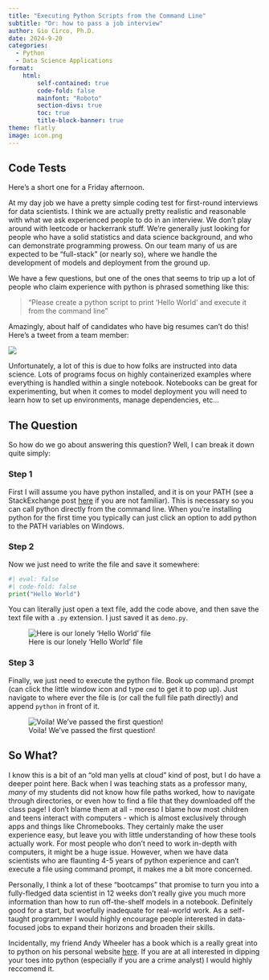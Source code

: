 ```yaml
---
title: "Executing Python Scripts from the Command Line"
subtitle: "Or: how to pass a job interview"
author: Gio Circo, Ph.D.
date: 2024-9-20
categories:
  - Python
  - Data Science Applications
format: 
    html:
        self-contained: true
        code-fold: false
        mainfont: "Roboto"
        section-divs: true
        toc: true
        title-block-banner: true
theme: flatly
image: icon.png
---
```


## Code Tests

Here's a short one for a Friday afternoon.

At my day job we have a pretty simple coding test for first-round interviews for data scientists. I think we are actually pretty realistic and reasonable with what we ask experienced people to do in an interview. We don't play around with leetcode or hackerrank stuff. We're generally just looking for people who have a solid statistics and data science background, and who can demonstrate programming prowess. On our team many of us are expected to be "full-stack" (or nearly so), where we handle the development of models and deployment from the ground up. 

We have a few questions, but one of the ones that seems to trip up a lot of people who claim experience with python is phrased something like this:

> "Please create a python script to print 'Hello World' and execute it from the command line"

Amazingly, about half of candidates who have big resumes can't do this! Here's a tweet from a team member:

![](tweet.png)

Unfortunately, a lot of this is due to how folks are instructed into data science. Lots of programs focus on highly containerized examples where everything is handled within a single notebook. Notebooks can be great for experimenting, but when it comes to model deployment you will need to learn how to set up environments, manage dependencies, etc...

## The Question

So how do we go about answering this question? Well, I can break it down quite simply:

### Step 1
First I will assume you have python installed, and it is on your PATH (see a StackExchange post [here](https://stackoverflow.com/questions/6318156/adding-python-to-path-on-windows) if you are not familiar). This is necessary so you can call python directly from the command line. When you're installing python for the first time you typically can just click an option to add python to the PATH variables on Windows.

### Step 2

Now we just need to write the file and save it somewhere:

```python
#| eval: false
#| code-fold: false
print("Hello World")
```

You can literally just open a text file, add the code above, and then save the text file with a `.py` extension. I just saved it as `demo.py`.

![Here is our lonely 'Hello World' file](file.png)

### Step 3

Finally, we just need to execute the python file. Book up command prompt (can click the little window icon and type `cmd` to get it to pop up). Just navigate to where ever the file is (or call the full file path directly) and append `python` in front of it.

![Voila! We've passed the first question!](execute.png)


## So What?

I know this is a bit of an "old man yells at cloud" kind of post, but I do have a deeper point here. Back when I was teaching stats as a professor many, *many* of my students did not know how file paths worked, how to navigate through directories, or even how to find a file that they downloaded off the class page! I don't blame them at all - moreso I blame how most children and teens interact with computers - which is almost exclusively through apps and things like Chromebooks. They certainly make the user experience easy, but leave you with little understanding of how these tools actually work. For most people who don't need to work in-depth with computers, it might be a huge issue. However, when we have data scientists who are flaunting 4-5 years of python experience and can't execute a file using command prompt, it makes me a bit more concerned. 

Personally, I think a lot of these "bootcamps" that promise to turn you into a fully-fledged data scientist in 12 weeks don't really give you much more information than how to run off-the-shelf models in a notebook. Definitely good for a start, but woefully inadequate for real-world work. As a self-taught programmer I would highly encourage people interested in data-focused jobs to expand their horizons and broaden their skills. 

Incidentally, my friend Andy Wheeler has a book which is a really great into to python on his personal website [here](https://crimede-coder.com/store). If you are at all interested in dipping your toes into python (especially if you are a crime analyst) I would highly reccomend it.
